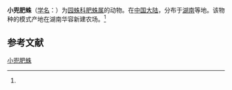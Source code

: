 {{Speciesbox
| name = 小兜肥蛛
| status = 
| status_system = 
| image = 
| genus = Larinia
| species = microhooda
| authority = (Yin et al., 1990)<ref name='id13672'>{{cite web| url =http://www.bioinfo.cn/db05/BjdwSpecies.php?action=view&id=13672| title =小兜肥蛛| work =《中国动物物种编目数据库》| publisher =中国科学院微生物研究所| author =中国科学院动物研究所| accessdate =2009-04-28| deadurl =yes| archiveurl =https://web.archive.org/web/20160305105717/http://www.bioinfo.cn/db05/BjdwSpecies.php?action=view&id=13672| archivedate =2016-03-05}}</ref>
}}

'''小兜肥蛛'''（[[学名|学名]]：{{lang|la|''Larinia microhooda''}}）为[[园蛛科|园蛛科]][[肥蛛属|肥蛛属]]的动物。在[[中国大陆|中国大陆]]，分布于[[湖南|湖南]]等地。该物种的模式产地在湖南华容新建农场。<ref name='id13672'/>

== 参考文献 ==
{{reflist}}

{{Wikispecies|Larinia microhooda}}
{{Taxonbar|from=Q2046040}}

[[Category:肥蛛属|小兜肥蛛]]


{{蜘蛛小作品}}